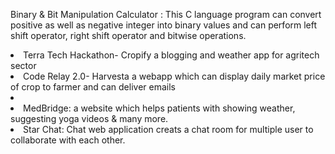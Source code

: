 Binary & Bit Manipulation Calculator : This C language program can convert positive as well as negative integer into binary values and can perform left shift operator, right shift operator and bitwise operations.

<li>Terra Tech Hackathon- Cropify a blogging and weather app for agritech sector</li>
<li>Code Relay 2.0- Harvesta a webapp which can display daily market price of crop to farmer and can deliver emails</li>
<li></li>
<li>MedBridge: a website which helps patients with showing weather, suggesting yoga videos & many more.</li>
<li>Star Chat: Chat web application creats a chat room for multiple user to collaborate with each other.</li>
